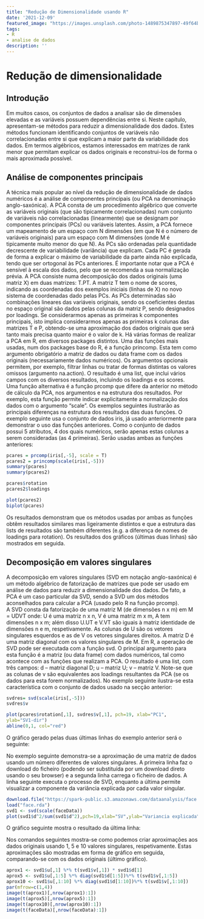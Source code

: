 ```yaml
---
title: "Redução de Dimensionalidade usando R"
date: '2021-12-09'
featured_image: "https://images.unsplash.com/photo-1489875347897-49f64b51c1f8?ixid=MnwxMjA3fDB8MHxwaG90by1wYWdlfHx8fGVufDB8fHx8&ixlib=rb-1.2.1&auto=format&fit=crop&w=1050&q=80"
tags:
- R
- analise de dados
description: ''
---
```


# Redução de dimensionalidade 
 
## Introdução 
 
Em muitos casos, os conjuntos de dados a analisar são de dimensões elevadas e as variáveis possuem dependências entre si. Neste capítulo, apresentam-se métodos para reduzir a dimensionalidade dos dados. Estes métodos funcionam identificando conjuntos de variáveis não correlacionadas entre si que explicam a maior parte da variabilidade dos dados. Em termos algébricos, estamos interessados em matrizes de rank menor que permitam explicar os dados originais e reconstrui-los de forma o mais aproximada possível. 
 
## Análise de componentes principais 
 
A técnica mais popular ao nível da redução de dimensionalidade de dados numéricos é a análise de componentes principais (ou PCA na denominação anglo-­saxónica). A PCA consta de um procedimento algébrico que converte as variáveis originais (que são tipicamente correlacionadas) num conjunto de variáveis não correlacionadas (linearmente) que se designam por componentes principais (PCs) ou variáveis latentes. Assim, a PCA fornece um mapeamento de um espaço com N dimensões (em que N é o número de variáveis originais) para um espaço com M dimensões (onde M é tipicamente muito menor do que N). 
As PCs são ordenadas pela quantidade decrescente de variabilidade (variância) que explicam. Cada PC é gerada de forma a explicar o máximo de variabilidade da parte ainda não explicada, tendo que ser ortogonal às PCs anteriores. É importante notar que a PCA é sensível à escala dos dados, pelo que se recomenda a sua normalização prévia. 
A PCA consiste numa decomposição dos dados originais (uma matriz X) em duas matrizes: T.PT. A matriz T tem o nome de scores, indicando as coordenadas dos exemplos iniciais (linhas de X) no novo sistema de coordenadas dado pelas PCs. As PCs determinadas são combinações lineares das variáveis originais, sendo os coeficientes destas no espaço original são dados pelas colunas da matriz P, sendo designados por loadings. Se considerarmos apenas as primeiras k componentes principais, isto implica considerarmos apenas as primeiras k colunas das matrizes T e P, obtendo-se uma aproximação dos dados originais que será tanto mais precisa quanto maior é o valor de k. 
Há várias formas de realizar a PCA em R, em diversos packages distintos. Uma das funções mais usadas, num dos packages base do R, é a função princomp. Esta tem como argumento obrigatório a matriz de dados ou data frame com os dados originais (necessariamente dados numéricos). Os argumentos opcionais permitem, por exemplo, filtrar linhas ou tratar de formas distintas os valores omissos (argumento na.action). O resultado é uma list, que inclui vários campos com os diversos resultados, incluindo os loadings e os scores. 
Uma função alternativa é a função prcomp que difere da anterior no método de cálculo da PCA, nos argumentos e na estrutura dos resultados. Por exemplo, esta função permite indicar explicitamente a normalização dos dados com o argumento “scale”. Os exemplos seguintes ilustrarão as principais diferenças na estrutura dos resultados das duas funções. 
O exemplo seguinte usa o conjunto de dados iris, já usado anteriormente para demonstrar o uso das funções anteriores. Como o conjunto de dados possui 5 atributos, 4 dos quais numéricos, serão apenas estas colunas a serem consideradas (as 4 primeiras). Serão usadas ambas as funções anteriores: 
 
```r
pcares = prcomp(iris[,-5], scale = T) 
pcares2 = princomp(scale(iris[,-5])) 
summary(pcares) 
summary(pcares2)
```

```r
pcares$rotation
pcares2$loadings
```

```r
plot(pcares2)
biplot(pcares)
```
 
Os resultados demonstram que os métodos usadas por ambas as funções obtêm 
resultados similares mas ligeiramente distintos e que a estrutura das lists de resultados são também diferentes (e.g. a diferença de nomes de loadings para rotation). Os resultados dos gráficos (últimas duas linhas) são mostrados em seguida. 
 

## Decomposição em valores singulares 
 
A decomposição em valores singulares (SVD em notação anglo-saxónica) é um 
método algébrico de fatorização de matrizes que pode ser usado em análise de dados para reduzir a dimensionalidade dos dados. De fato, a PCA é um caso particular da SVD, sendo a SVD um dos métodos aconselhados para calcular a PCA (usado pelo R na função prcomp).  
A SVD consta da fatorização de uma matriz M (de dimensões n x m) em M = UDVT 
onde: U é uma matriz n x n, V é uma matriz m x m, A tem dimensões n x m; além disso U.UT e V.VT são iguais à matriz identidade de dimensões n e m, respetivamente. As colunas de U são os vetores singulares esquerdos e as de V os vetores singulares direitos. A matriz D é uma matriz diagonal com os valores singulares de M. 
Em R, a operação de SVD pode ser executada com a função svd. O principal 
argumento para esta função é a matriz (ou data frame) com dados numéricos, tal como acontece com as funções que realizam a PCA. O resultado é uma list, com três campos: d – matriz diagonal D; u – matriz U; v – matriz V. 
Note-se que as colunas de v são equivalentes aos loadings resultantes da PCA (se os dados para esta forem normalizados). No exemplo seguinte ilustra-se esta característica com o conjunto de dados usado na secção anterior: 
 
```r
svdres= svd(scale(iris[,-5]))
svdres$v

plot(pcares$rotation[,1], svdres$v[,1], pch=19, xlab="PC1", 
ylab="SV1-dir")
abline(0,1, col="red")
```
 
O gráfico gerado pelas duas últimas linhas do exemplo anterior será o seguinte: 
 
 
No exemplo seguinte demonstra-se a aproximação de uma matriz de dados 
usando um número diferentes de valores singulares. A primeira linha faz o download do ficheiro (podendo ser substituída por um download direto usando o seu browser) e a segunda linha carrega o ficheiro de dados. A linha seguinte executa o processo de SVD, enquanto a última permite visualizar a componente da variância explicada por cada valor singular. 
 

```r
download.file("https://spark-public.s3.amazonaws.com/dataanalysis/face.rda", destfile="face.rda") 
load("face.rda") 
svd1 <- svd(scale(faceData)) 
plot(svd1$d^2/sum(svd1$d^2),pch=19,xlab="SV",ylab="Variancia explicada")
```
 
O gráfico seguinte mostra o resultado da última linha: 
 
Nos comandos seguintes mostra-se como podemos criar aproximações aos 
dados originais usando 1, 5 e 10 valores singulares, respetivamente. Estas aproximações são mostradas em forma de gráfico em seguida, comparando-se com os dados originais (último gráfico). 
 
```r
aprox1 <- svd1$u[,1] %*% t(svd1$v[,1]) * svd1$d[1] 
aprox5 <- svd1$u[,1:5] %*% diag(svd1$d[1:5])%*% t(svd1$v[,1:5]) 
aprox10 <- svd1$u[,1:10] %*% diag(svd1$d[1:10])%*% t(svd1$v[,1:10]) 
par(mfrow=c(1,4)) 
image(t(aprox1)[,nrow(aprox1):1]) 
image(t(aprox5)[,nrow(aprox5):1]) 
image(t(aprox10)[,nrow(aprox10):1]) 
image(t(faceData)[,nrow(faceData):1]) 
```